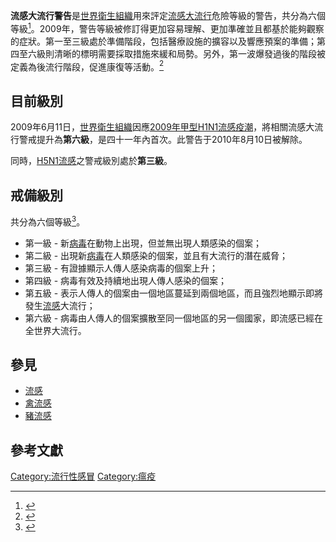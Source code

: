 {{refimprove|time=2020-01-23T05:21:28+00:00}}
'''流感大流行警告'''是[[世界衛生組織|世界衛生組織]]用來評定[[流感大流行|流感大流行]]危險等級的警告，共分為六個等級<ref name=":2">{{Cite web|title=WHO Pandemic Phase Descriptions and Main Actions by Phase|url=https://www.who.int/influenza/resources/documents/pandemic_phase_descriptions_and_actions.pdf|publisher=世界卫生组织|language=en|access-date=2022-01-05|archive-date=2020-04-01|archive-url=https://web.archive.org/web/20200401180621/https://www.who.int/influenza/resources/documents/pandemic_phase_descriptions_and_actions.pdf|dead-url=no}}</ref>。2009年，警告等級被修訂得更加容易理解、更加準確並且都基於能夠觀察的症狀。第一至三級處於準備階段，包括醫療設施的擴容以及響應預案的準備；第四至六級則清晰的標明需要採取措施來緩和局勢。另外，第一波爆發過後的階段被定義為後流行階段，促進康復等活動。<ref>{{Cite web |url=http://www.who.int/csr/disease/avian_influenza/phase/en/index.html |title=世衛組織官方解釋 |accessdate=2009-04-28 |archive-date=2005-11-24 |archive-url=https://web.archive.org/web/20051124003932/http://www.who.int/csr/disease/avian_influenza/phase/en/index.html |dead-url=no }}</ref>

==目前級別==
2009年6月11日，[[世界衛生組織|世界衛生組織]]因應[[2009年甲型H1N1流感疫潮|2009年甲型H1N1流感疫潮]]，將相關流感大流行警戒提升為'''第六級'''，是四十一年內首次。此警告于2010年8月10日被解除。

同時，[[H5N1流感|H5N1流感]]之警戒級別處於'''第三級'''。

==戒備級別== 

共分為六個等級<ref>{{cite news| url = http://www.who.int/csr/disease/avian_influenza/phase/zh/index.html| title = 目前的世卫组织流感大流行警戒级别| accessdate = 2009-05-01| archive-date = 2010-12-19| archive-url = https://web.archive.org/web/20101219111300/http://www.who.int/csr/disease/avian_influenza/phase/zh/index.html| dead-url = no}}</ref>。

*第一級 - 新[[病毒|病毒]]在動物上出現，但並無出現人類感染的個案；
*第二級 - 出現新[[病毒|病毒]]在人類感染的個案，並且有大流行的潛在威脅；
*第三級 - 有證據顯示人傳人感染病毒的個案上升；
*第四級 - 病毒有效及持續地出現人傳人感染的個案；
*第五級 - 表示人傳人的個案由一個地區蔓延到兩個地區，而且強烈地顯示即將發生[[流感|流感]]大流行；
*第六級 - 病毒由人傳人的個案擴散至同一個地區的另一個國家，即流感已經在全世界大流行。

== 參見 ==
*[[流感|流感]]
*[[禽流感|禽流感]]
*[[豬流感|豬流感]]

==參考文獻==
{{reflist|2}}

{{2009年甲型H1N1流感疫潮}}
[[Category:流行性感冒|Category:流行性感冒]]
[[Category:瘟疫|Category:瘟疫]]